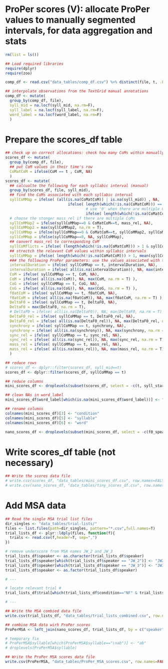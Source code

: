 # ProPer scores (V): allocate ProPer values to manually segmented intervals, for data aggregation and stats

```r
rm(list = ls())

## Load required libraries 
require(dplyr)
require(zoo)

comp_df <- read.csv("data_tables/comp_df.csv") %>% distinct(file, t, .keep_all = TRUE)

## interpolate observations from the TextGrid manual annotations
comp_df <- mutate(
  group_by(comp_df, file),
  syll_mid = na.locf(syll_mid, na.rm=F),
  syll_label = na.locf(syll_label, na.rm=F),
  word_label = na.locf(word_label, na.rm=F)
  )

```

# Prepare the scores_df table

```r

## check up on correct allocations: check how many CoMs within manually segmented intervals and choose the one associated with highest mass if there are multiple CoMs
scores_df <- mutate(
  group_by(comp_df, file),
  ## put CoM values in their time's row
  CoMatCoM = ifelse(CoM == t , CoM, NA)
  )
scores_df <- mutate(
  ## calcualte the following for each syllabic interval (manual)
  group_by(scores_df, file, syll_mid),
  ## find the CoMs associated with each syllabic interval
  syllCoMMap = ifelse( (all(is.na(CoMatCoM)) | is.na(syll_mid)) , NA,
                            ifelse( length(which(!is.na(CoMatCoM))) == 1, mean(CoMatCoM, na.rm = T),
                                    # use '0' when there are multiple CoMs
                                    ifelse( length(which(!is.na(CoMatCoM))) > 1, 0 ))),
  # choose the stonger mass_rel if there are multiple CoMs
  syllCoMMap2 = ifelse(syllCoMMap==0 & CoMatCoM==t, mass_rel, NA),
  syllCoMMap2 = max(syllCoMMap2, na.rm = T),
  syllCoMMap = ifelse(syllCoMMap==0 & CoMatCoM==t, syllCoMMap2, syllCoMMap),
  syllCoMMap = ifelse(syllCoMMap==0, NA, syllCoMMap),
  ## convert mass_rel to corresponding CoM
  syllCoMflicts = ifelse( (length(which(!is.na(CoMatCoM))) > 1 & syllCoMMap != mass_rel) , NA, CoM ),
  ## strectch the relevant CoM values within syllabic intervals
  syllCoMMap = ifelse( length(which(!is.na(CoMatCoM))) > 1, mean(syllCoMflicts, na.rm = T), syllCoMMap ),
  ### the following ProPer parameters: use the values associated with the relevant CoM
  intervalDuration = ifelse( syllCoMMap == t, intervalDuration, NA),
  intervalDuration = ifelse( all(is.na(intervalDuration)), NA, max(intervalDuration, na.rm = T) ),
  CoM = ifelse( syllCoMMap == t, CoM, NA),
  CoM = ifelse( all(is.na(CoM)), NA, max(CoM, na.rm = T) ),
  CoG = ifelse( syllCoMMap == t, CoG, NA),
  CoG = ifelse( all(is.na(CoG)), NA, max(CoG, na.rm = T) ),
  f0atCoM = ifelse( syllCoMMap == t, f0atCoM, NA),
  f0atCoM = ifelse( all(is.na(f0atCoM)), NA, max(f0atCoM, na.rm = T) ),
  DeltaF0 = ifelse( syllCoMMap == t, DeltaF0, NA),
  DeltaF0 = max(DeltaF0, na.rm = T),
  # DeltaF0 = ifelse( all(is.na(DeltaF0)), NA, max(DeltaF0, na.rm = T) ),
  DeltaF0_rel = ifelse( syllCoMMap == t, DeltaF0_rel, NA),
  DeltaF0_rel = ifelse( all(is.na(DeltaF0_rel)), NA, max(DeltaF0_rel, na.rm = T) ),
  synchrony = ifelse( syllCoMMap == t, synchrony, NA),
  synchrony = ifelse( all(is.na(synchrony)), NA, max(synchrony, na.rm = T) ),
  sync_rel = ifelse( syllCoMMap == t, sync_rel, NA),
  sync_rel = ifelse( all(is.na(sync_rel)), NA, max(sync_rel, na.rm = T) ),
  mass_rel = ifelse( syllCoMMap == t, mass_rel, NA),
  mass_rel = ifelse( all(is.na(mass_rel)), NA, max(mass_rel, na.rm = T) )
  )

## reduce rows
# scores_df <- dplyr::filter(scores_df, syll_mid==t)
scores_df <- dplyr::filter(scores_df, syllCoMMap == t)

## reduce columns
mini_scores_df <- droplevels(subset(scores_df, select = -c(t, syll_start, syll_mid, syll_end, syll_bounds, word_start, word_mid, word_end, word_bounds, perFloorStatus, relToStatus,  strengThreshStatus, f0_data_min, f0_data_max, f0_data_range, smogPP_20Hz, smogPP_12Hz, smogPP_8Hz, smogPP_5Hz, f0_interp_stretch_smooth, f0_interp_smooth, f0_realFloorStretch, syll_boundsSeq, useManualStatus, autoManStatus, averageSyllStatus, auto_bounds, auto_boundsSeq, f0atCoG, PERatCoM, PERatCoG, CoM_corr, CoG_corr, CoMatCoM, syllCoMMap, syllCoMMap2, syllCoMflicts)))

## clean NAs in word_label
mini_scores_df$word_label[which(is.na(mini_scores_df$word_label))] <- ""

## rename columns
colnames(mini_scores_df)[3] <- "condition"
colnames(mini_scores_df)[5] <- "syllable"
colnames(mini_scores_df)[6] <- "word"

nano_scores_df <- droplevels(subset(mini_scores_df, select = -c(f0_speaker_min, f0_speaker_max, f0_speaker_median, f0_speaker_mean, f0_speaker_range, f0_token_min, f0_token_max, f0_token_median, f0_token_mean, f0_token_range, CoM, CoG, intervalDuration_rel, DeltaF0Label, syncLabel, localSpeechRate)))

```

# Write scores_df table (not necessary)

```r
## Write the scores data file
# write.csv(scores_df, "data_tables/mini_scores_df.csv", row.names=FALSE)
# write.csv(nano_scores_df, "data_tables/tiny_scores_df.csv", row.names=FALSE)

```
# Add MSA data

```r

## Read the single MSA trial list files
dir_singles <- "data_tables/trial-lists/"
files <- list.files(path=dir_singles, pattern="*.csv",full.names=T)
trial_lists_df <- plyr::ldply(files, function(f){  
  trials <- read.csv(f,header=T, sep=",")
})

# remove underscore from MSA names JW_2 and JW_3
trial_lists_df$speaker <- as.character(trial_lists_df$speaker)
trial_lists_df$speaker[which(trial_lists_df$speaker == "JW_2")] <- "JW2"
trial_lists_df$speaker[which(trial_lists_df$speaker == "JW_3")] <- "JW3"
trial_lists_df$speaker <- as.factor(trial_lists_df$speaker)

# ---

# locate relevant trial #
trial_lists_df$trial[which(trial_lists_df$condition=="NF" & trial_lists_df$speaker=="TS" & (trial_lists_df$target_name=="Zitrone" | trial_lists_df$target_name=="Trauben"))]

# ---

## Write the MSA combied data file
write.csv(trial_lists_df, "data_tables/trial_lists_combined.csv", row.names=FALSE)

## combine MSA data wirh ProPer scores
ProPerMSA <- left_join(nano_scores_df, trial_lists_df, by = c("speaker", "trial", "condition"))

# temporary fix
# ProPerMSA$syllable[which(ProPerMSA$syllable=="\nab")] <- "ab"
# droplevels(ProPerMSA$syllable)

## Write the ProPer MSA scores data file
write.csv(ProPerMSA, "data_tables/ProPer_MSA_scores.csv", row.names=FALSE)

```
